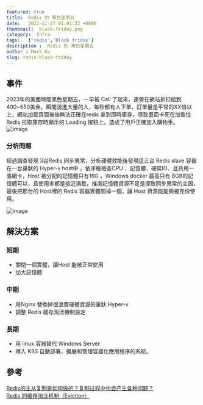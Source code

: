 ```yaml
---
featured: true
title:  Redis 的 黑色星期五 
date:   2023-11-27 01:01:35 +0800
thumbnail:  black-friday.png
category:  Infra
tags:   ['redis','Black friday']
description :  Redis 的 黑色星期五 
author : Mark Ku
slug: redis-black-friday
---
```

## 事件
2023年的美國時間黑色星期五，一早被 Call 了起來，運營在網站折扣給到 400~650美金，瞬間湧進大量的人，每秒都有人下單，訂單量是平常的XX倍以上，網站加載頁面後後無法正確在redis 拿到即時庫存，導致畫面卡死在加載從 Redis 拉取庫存時顯示的 Loading 按鈕上，造成了用戶正確加入購物車。
![image](2.png)

### 分析問題
經過調查發現 3台Redis 同步異常，分析硬體效能後發現這三台 Redis slave 容器在一台巢狀的 Hyper-v host中 ，依序檢檢查CPU 、記憶體、硬碟IO、且共用一張網卡，Host 被分配的記憶體只有16G ，Windows docker 最高只有 8GB的記憶體可以，且使用率都是接近滿載，推測記憶體資源不足是導致同步異常的主因，最後把那台的 Host裡的 Redis 容器實體關掉一個，讓 Host 資源能能夠被充份使用。

![image](3.png)

## 解決方案
### 短期
* 關閉一個實體，讓Host 能被正常使用
* 加大記憶體

### 中期
* 用Nginx 替換掉很浪費硬體資源的巢狀 Hyper-v
* 調整 Redis 緩存淘汰機制設定

### 長期
* 用 linux 容器替代 Windows Server 
* 導入 K8S 自動部署、擴展和管理容器化應用程序的系統。

## 參考
[Redis的主从复制是如何做的？复制过程中也会产生各种问题？](https://juejin.cn/post/7151593533130948621)  
[Redis 的缓存淘汰机制（Eviction）](https://www.cnblogs.com/buttercup/p/13888110.html)